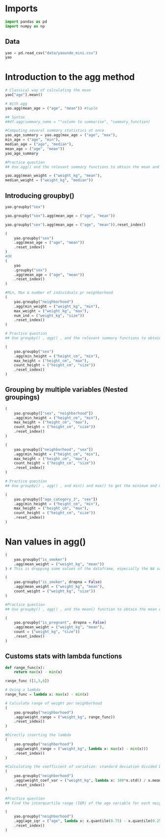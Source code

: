 # Imports

```python
import pandas as pd 
import numpy as np
```
## Data

```python
yao = pd.read_csv("data/yaounde_mini.csv")
yao
```

# Introduction to the agg method

```python
# Classical way of calculating the mean 
yao["age"].mean()
```

```python
# With agg
yao.agg(mean_age = ("age", "mean")) #tuple

## Syntax
##df.agg(summary_name = ""column to summarise", "summary_function)
```

```python
#Computing several summary statistics at once
yao_age_summary = yao.agg(max_age = ("age", "max"),
min_age = ("age", "min"),
median_age = ("age", "median"),
mean_age = ("age", "mean"))
yao_age_summary
```

```python
#Practice question 
## Use agg() and the relevant summary functions to obtain the mean and median of respondent weights from the weight_kg variable of the yao data frame.
```

```python
yao.agg(mean_weight = ("weight_kg", "mean"),
median_weight = ("weight_kg", "median"))
```

## Introducing groupby()

```python
yao.groupby("sex")
```

```python
yao.groupby("sex").agg(mean_age = ("age", "mean"))
```

```python
yao.groupby("sex").agg(mean_age = ("age", "mean")).reset_index()
```

```python
(
    yao.groupby("sex")
    .agg(mean_age = ("age", "mean"))
    .reset_index()
)
#OR
(
    yao
    .groupby("sex")
    .agg(mean_age = ("age", "mean"))
    .reset_index()
)
```

```python
#Min, Max & number of individuals pr neighborhood
(
    yao.groupby("neighborhood")
    .agg(min_weight = ("weight_kg", "min"),
    max_weight = ("weight_kg", "max"),
    num_ind = ("weight_kg", "size"))
    .reset_index()
)
```

```python
# Practice question
## Use groupby() , agg() , and the relevant summary functions to obtain the minimum and maximum heights for each sex in the yao data frame, as well as the number of individuals in each sex group.
```

```python
(
    yao.groupby("sex")
    .agg(min_height = ("height_cm", "min"),
    max_height = ("height_cm", "max"),
    count_height = ("height_cm", "size"))
    .reset_index()
)
```

## Grouping by multiple variables (Nested groupings)

```python
(
    yao.groupby(["sex", "neighborhood"])
    .agg(min_height = ("height_cm", "min"),
    max_height = ("height_cm", "max"),
    count_height = ("height_cm", "size"))
    .reset_index()
)
```

```python
(
    yao.groupby(["neighborhood", "sex"])
    .agg(min_height = ("height_cm", "min"),
    max_height = ("height_cm", "max"),
    count_height = ("height_cm", "size"))
    .reset_index()
)
```

```python
# Practice question
## Use groupby() , agg() , and min() and max() to get the minimum and maximum heights for each age-sex group in the yao data frame. The variables needed are age_category_3 and sex.
```

```python
(
    yao.groupby(["age_category_3", "sex"])
    .agg(min_height = ("height_cm", "min"),
    max_height = ("height_cm", "max"),
    count_height = ("height_cm", "size"))
    .reset_index()
)
```

# Nan values in agg()

```python
(
    yao.groupby("is_smoker")
    .agg(mean_weight = ("weight_kg", "mean"))
) # This is dropping some values of the dataframe, especially the NA values
```

```python
(
    yao.groupby("is_smoker", dropna = False)
    .agg(mean_weight = ("weight_kg", "mean"),
    count_weight = ("weight_kg", "size"))
)
```

```python
#Practice question
## Use groupby() , agg() , and the mean() function to obtain the mean weight (kg) by pregnancy status in the yao data frame. Include individuals with NaN pregnancy status in the summary table.
```

```python
(
    yao.groupby("is_pregnant", dropna = False)
    .agg(mean_weight = ("weight_kg", "mean"),
    count = ("weight_kg", "size"))
    .reset_index()
)
```
## Customs stats with lambda functions

```python
def range_func(x):
    return max(x) - min(x)

range_func ([1,5,6])
```

```python
# Using a lambda
range_func = lambda x: max(x) - min(x)
```

```python
# Calculate range of weight per neighborhood
(
    yao.groupby("neighborhood")
    .agg(weight_range = ("weight_kg", range_func))
    .reset_index()
)
```

```python
#Directly inserting the lambda
(
    yao.groupby("neighborhood")
    .agg(weight_range = ("weight_kg", lambda x: max(x) - min(x)))
    .reset_index()
)
```

```python
#Calculating the coefficient of variation: standard deviation divided by the mean
(
    yao.groupby("neighborhood")
    .agg(weight_coef_var = ("weight_kg", lambda x: 100*x.std() / x.mean()))
    .reset_index()
)
```

```python
#Practice question
## Find the interquartile range (IQR) of the age variable for each neighborhood. The IQR is the difference between the 75th and 25th percentiles. Your lambda will look like this: lambda x: x.quantile(0.75) - x.quantile(0.25)
```

```python
(
    yao.groupby("neighborhood")
    .agg(age_iqr = ("age", lambda x: x.quantile(0.75) - x.quantile(0.25)))
    .reset_index()
)
```


